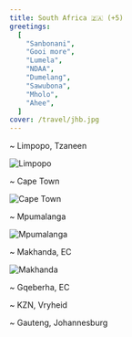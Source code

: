 ```yaml
---
title: South Africa 🇿🇦 (+5)
greetings:
  [
    "Sanbonani",
    "Gooi more",
    "Lumela",
    "NDAA",
    "Dumelang",
    "Sawubona",
    "Mholo",
    "Ahee",
  ]
cover: /travel/jhb.jpg
---
```


~ Limpopo, Tzaneen

![Limpopo](/travel/limpopo.png)

~ Cape Town

![Cape Town](/travel/cape-town.png)

~ Mpumalanga

![Mpumalanga](/travel/mp.png)

~ Makhanda, EC

![Makhanda](/travel/makhanda.png)

~ Gqeberha, EC

~ KZN, Vryheid

~ Gauteng, Johannesburg
